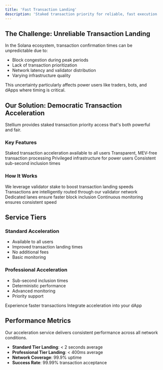```yaml
---
title: 'Fast Transaction Landing'
description: 'Staked transaction priority for reliable, fast execution'
---
```


## The Challenge: Unreliable Transaction Landing

In the Solana ecosystem, transaction confirmation times can be unpredictable due to:
- Block congestion during peak periods
- Lack of transaction prioritization
- Network latency and validator distribution
- Varying infrastructure quality

<Note>
This uncertainty particularly affects power users like traders, bots, and dApps where timing is critical.
</Note>

## Our Solution: Democratic Transaction Acceleration

Stellium provides staked transaction priority access that's both powerful and fair.

### Key Features

<CardGroup cols={2}>
  <Card title="Free Priority Access" icon="unlock">
    Staked transaction acceleration available to all users
  </Card>
  <Card title="No Hidden Deals" icon="handshake">
    Transparent, MEV-free transaction processing
  </Card>
  <Card title="Ultra-Fast Routing" icon="network-wired">
    Privileged infrastructure for power users
  </Card>
  <Card title="Deterministic Performance" icon="gauge-high">
    Consistent sub-second inclusion times
  </Card>
</CardGroup>

### How It Works

<Steps>
  <Step title="Stake-Based Priority">
    We leverage validator stake to boost transaction landing speeds
  </Step>
  <Step title="Smart Routing">
    Transactions are intelligently routed through our validator network
  </Step>
  <Step title="Priority Processing">
    Dedicated lanes ensure faster block inclusion
  </Step>
  <Step title="Performance Monitoring">
    Continuous monitoring ensures consistent speed
  </Step>
</Steps>

## Service Tiers

### Standard Acceleration
- Available to all users
- Improved transaction landing times
- No additional fees
- Basic monitoring

### Professional Acceleration
- Sub-second inclusion times
- Deterministic performance
- Advanced monitoring
- Priority support

<CardGroup cols={2}>
  <Card title="Start Using" icon="play" href="/quickstart">
    Experience faster transactions
  </Card>
  <Card title="API Reference" icon="code" href="/api-reference/introduction">
    Integrate acceleration into your dApp
  </Card>
</CardGroup>

## Performance Metrics

<Note>
Our acceleration service delivers consistent performance across all network conditions.
</Note>

- **Standard Tier Landing**: < 2 seconds average
- **Professional Tier Landing**: < 400ms average
- **Network Coverage**: 99.9% uptime
- **Success Rate**: 99.99% transaction acceptance 